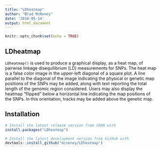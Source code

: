 ```yaml
---
title: "LDheatmap"
author: "Brad McNeney"
date: '2018-05-14'
output: html_document
---
```


```r
knitr::opts_chunk$set(echo = TRUE)
```

## LDheatmap

`LDheatmap()` is used to produce a graphical display,
as a heat map, of pairwise linkage disequilibrium (LD) 
measurements for SNPs.
The heat map is a false color image in the upper-left 
diagonal of a square plot. A line parallel to 
the diagonal of the image indicating
the physical or genetic map positions of the SNPs 
may be added, along
with text reporting the total length of the genomic 
region considered. Users may also display the heatmap
"flipped" below a horizontal line indicating the map
positions of the SNPs. In this orientation, 
tracks may be added above the genetic map.

## Installation

```r
# Install the latest release version from CRAN with
install.packages("LDheatmap")

# Install the latest development version from GitHub with
devtools::install_github("mcneney/LDheatmap")
```

